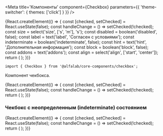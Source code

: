 


<Meta
    title='Компоненты'
    component={Checkbox}
    parameters={{ 'theme-switcher': { themes: ['click'] } }}
/>


<!-- Canvas -->

<Story name='Checkbox'>
    {React.createElement(() => {
        const [checked, setChecked] = React.useState(false);
        const handleChange = () => setChecked(!checked);
        const size = select('size', ['s', 'm'], 's');
        const disabled = boolean('disabled', false);
        const label = text('label', 'Согласен с условиями');
        const indeterminate = boolean('indeterminate', false);
        const hint = text('hint', 'Дополнительная информация');
        const block = boolean('block', false);
        const addons = text('addons');
        const align = select('align', ['start', 'center']);
        return (
            <Checkbox
                disabled={disabled}
                size={size}
                block={block}
                addons={addons}
                align={align}
                onChange={handleChange}
                checked={checked}
                label={label}
                indeterminate={indeterminate}
                hint={hint}
            />
        );
    })}
</Story>


<!-- Docs -->

<ComponentHeader
    name='Checkbox'
    version={version}
    package='@alfalab/core-components/checkbox'
    stage={2}
    design='https://www.figma.com/file/hqSP3L6qu8UcL3sf18Su1M/Web-Components?node-id=83%3A306'
/>

```tsx
import { Checkbox } from '@alfalab/core-components/checkbox';
```

Компонент чекбокса.

<Preview>
    {React.createElement(() => {
        const [checked, setChecked] = React.useState(false);
        const handleChange = () => setChecked(!checked);
        return (
            <Checkbox
                onChange={handleChange}
                checked={checked}
                label='Согласен с условиями'
                hint='Соглашайтесь, будьте любезны'
            />
        );
    })}
</Preview>


<Props of={Checkbox} />


### Чекбокс c неопределенным (indeterminate) состоянием

<Preview>
    {React.createElement(() => {
        const [checked, setChecked] = React.useState(false);
        const handleChange = () => setChecked(!checked);
        return (
            <Checkbox
                onChange={handleChange}
                checked={checked}
                label="Выберите опции"
                indeterminate={true}
            />
        );
    })}
</Preview>
